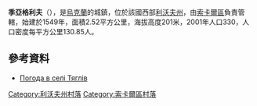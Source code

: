{{coord|50|20|57|N|23|56|44|E|scale:100000|display=title}}

'''季亞格利夫'''（{{lang-uk|Тяглів}}），是[[烏克蘭|烏克蘭]]的城鎮，位於該國西部[[利沃夫州|利沃夫州]]，由[[索卡爾區|索卡爾區]]負責管轄，始建於1549年，面積2.52平方公里，海拔高度201米，2001年人口330，人口密度每平方公里130.85人。

==參考資料==
* [http://weather.in.ua/ua/l'vovskaja/26713 Погода в селі Тяглів]{{Wayback|url=http://weather.in.ua/ua/l'vovskaja/26713 |date=20200805200404 }}

[[Category:利沃夫州村落|Category:利沃夫州村落]]
[[Category:索卡爾區村落|Category:索卡爾區村落]]


{{Lviv-geo-stub}}